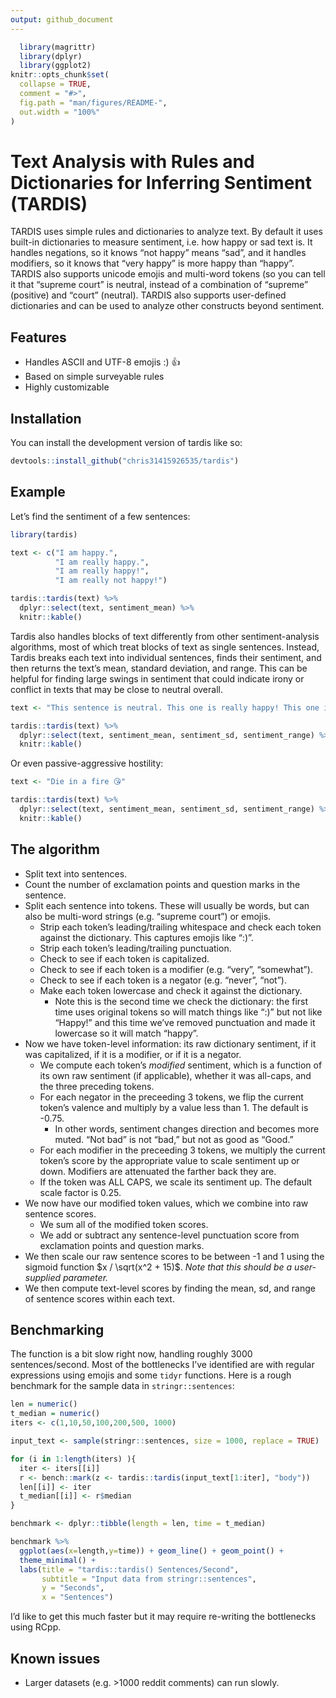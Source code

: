 ```yaml
---
output: github_document
---
```


<!-- README.md is generated from README.Rmd. Please edit that file -->

```r
  library(magrittr)
  library(dplyr)
  library(ggplot2)
knitr::opts_chunk$set(
  collapse = TRUE,
  comment = "#>",
  fig.path = "man/figures/README-",
  out.width = "100%"
)
```

# Text Analysis with Rules and Dictionaries for Inferring Sentiment (TARDIS)

<!-- badges: start -->
<!-- badges: end -->

TARDIS uses simple rules and dictionaries to analyze text. By
    default it uses built-in dictionaries to measure sentiment, i.e. how happy 
    or sad text is. It handles negations, so it knows "not happy" means "sad",
    and it handles modifiers, so it knows that "very happy" is more happy than
    "happy". TARDIS also supports unicode emojis and multi-word tokens (so you
    can tell it that "supreme court" is neutral, instead of a combination of 
    "supreme" (positive) and "court" (neutral). TARDIS also supports user-defined
    dictionaries and can be used to analyze other constructs beyond sentiment.

## Features

* Handles ASCII and UTF-8 emojis :) 👍
* Based on simple surveyable rules
* Highly customizable

## Installation

You can install the development version of tardis like so:

``` r
devtools::install_github("chris31415926535/tardis")
```

## Example

Let's find the sentiment of a few sentences:

```r
library(tardis)

text <- c("I am happy.",
          "I am really happy.",
          "I am really happy!",
          "I am really not happy!")

tardis::tardis(text) %>%
  dplyr::select(text, sentiment_mean) %>%
  knitr::kable()
```

Tardis also handles blocks of text differently from other sentiment-analysis algorithms, most of which treat blocks of text as single sentences. Instead, Tardis breaks each text into individual sentences, finds their sentiment, and then returns the text's mean, standard deviation, and range. This can be helpful for finding large swings in sentiment that could indicate irony or conflict in texts that may be close to neutral overall.

```r
text <- "This sentence is neutral. This one is really happy! This one is absolutely miserable."

tardis::tardis(text) %>%
  dplyr::select(text, sentiment_mean, sentiment_sd, sentiment_range) %>%
  knitr::kable()
```

Or even passive-aggressive hostility:

```r
text <- "Die in a fire 😘" 

tardis::tardis(text) %>%
  dplyr::select(text, sentiment_mean, sentiment_sd, sentiment_range) %>%
  knitr::kable()
```

## The algorithm

* Split text into sentences.
* Count the number of exclamation points and question marks in the sentence.
* Split each sentence into tokens. These will usually be words, but can also be multi-word strings (e.g. "supreme court") or emojis.
  * Strip each token's leading/trailing whitespace and check each token against the dictionary. This captures emojis like ":)".
  * Strip each token's leading/trailing punctuation. 
  * Check to see if each token is capitalized.
  * Check to see if each token is a modifier (e.g. "very", "somewhat").
  * Check to see if each token is a negator (e.g. "never", "not").
  * Make each token lowercase and check it against the dictionary.
    * Note this is the second time we check the dictionary: the first time uses original tokens so will match things like ":)" but not like "Happy!" and this time we've removed punctuation and made it lowercase so it will match "happy".
* Now we have token-level information: its raw dictionary sentiment, if it was capitalized, if it is a modifier, or if it is a negator.
  * We compute each token's *modified* sentiment, which is a function of its own raw sentiment (if applicable), whether it was all-caps, and the three preceding tokens.
  * For each negator in the preceeding 3 tokens, we flip the current token's valence and multiply by a value less than 1. The default is -0.75.
    * In other words, sentiment changes direction and becomes more muted. "Not bad" is not "bad," but not as good as "Good."
  * For each modifier in the preceeding 3 tokens, we multiply the current token's score by the appropriate value to scale sentiment up or down. Modifiers are attenuated the farther back they are. 
  * If the token was ALL CAPS, we scale its sentiment up. The default scale factor is 0.25.
* We now have our modified token values, which we combine into raw sentence scores.
  * We sum all of the modified token scores.
  * We add or subtract any sentence-level punctuation score from exclamation points and question marks.
* We then scale our raw sentence scores to be between -1 and 1 using the sigmoid function $x / \sqrt(x^2 + 15)$. *Note that this should be a user-supplied parameter.*
* We then compute text-level scores by finding the mean, sd, and range of sentence scores within each text.


## Benchmarking

The function is a bit slow right now, handling roughly 3000 sentences/second. Most of the bottlenecks I've identified are with regular expressions using emojis and some `tidyr` functions. Here is a rough benchmark for the sample data in `stringr::sentences`:

```r
len = numeric()
t_median = numeric()
iters <- c(1,10,50,100,200,500, 1000)

input_text <- sample(stringr::sentences, size = 1000, replace = TRUE)

for (i in 1:length(iters) ){
  iter <- iters[[i]]
  r <- bench::mark(z <- tardis::tardis(input_text[1:iter], "body"))
  len[[i]] <- iter
  t_median[[i]] <- r$median
}

benchmark <- dplyr::tibble(length = len, time = t_median)

benchmark %>%
  ggplot(aes(x=length,y=time)) + geom_line() + geom_point() +
  theme_minimal() +
  labs(title = "tardis::tardis() Sentences/Second",
       subtitle = "Input data from stringr::sentences",
       y = "Seconds",
       x = "Sentences")

```

I'd like to get this much faster but it may require re-writing the bottlenecks using RCpp.

## Known issues

* Larger datasets (e.g. >1000 reddit comments) can run slowly.
